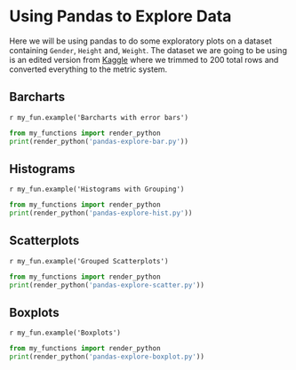 # Using Pandas to Explore Data

Here we will be using pandas to do some exploratory plots on a dataset containing `Gender`, `Height` and, `Weight`. The dataset we are going to be using is an edited version from [Kaggle](https://www.kaggle.com/mustafaali96/weight-height/version/1) where we trimmed to 200 total rows and converted everything to the metric system.

## Barcharts

`r my_fun.example('Barcharts with error bars')`

```python
from my_functions import render_python
print(render_python('pandas-explore-bar.py'))
```
## Histograms

`r my_fun.example('Histograms with Grouping')`

```python
from my_functions import render_python
print(render_python('pandas-explore-hist.py'))
```

## Scatterplots

`r my_fun.example('Grouped Scatterplots')`

```python
from my_functions import render_python
print(render_python('pandas-explore-scatter.py'))
```

## Boxplots

`r my_fun.example('Boxplots')`

```python
from my_functions import render_python
print(render_python('pandas-explore-boxplot.py'))
```
